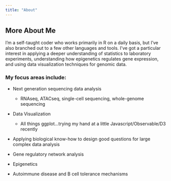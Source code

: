 ```yaml
---
title: "About"
---
```


## More About Me

I'm a self-taught coder who works primarily in R on a daily basis, but I've also branched out to a few other languages and tools. I've got a particular interest in applying a deeper understanding of statistics to laboratory experiments, understanding how epigenetics regulates gene expression, and using data visualization techniques for genomic data.


### My focus areas include:

-   Next generation sequencing data analysis

    -   RNAseq, ATACseq, single-cell sequencing, whole-genome sequencing

-   Data Visualization

    -   All things ggplot...trying my hand at a little Javascript/Observable/D3 recently

-   Applying biological know-how to design good questions for large complex data analysis

-   Gene regulatory network analysis

-   Epigenetics

-   Autoimmune disease and B cell tolerance mechanisms

